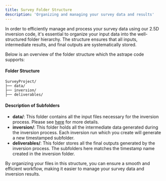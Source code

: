 ```yaml
---
title: Survey Folder Structure
description: 'Organizing and managing your survey data and results'
---
```


In order to efficiently manage and process your survey data using our 2.5D inversion code, it's essential to organize your input data into the well-structured folder hierarchy. The structure ensures that all inputs, intermediate results, and final outputs are systematically stored. 

Below is an overview of the folder structure which the astrape code supports:

#### Folder Structure

```
SurveyProject/
├── data/
├── inversion/
├── deliverables/
```

#### Description of Subfolders

- **data/**: This folder contains all the input files necessary for the inversion process. Please see [here](/25_aem/data_subfolder) for more details.  
- **inversion/**: This folder holds all the intermediate data generated during the inversion process. Each inversion run which you create will generate a new timestamped subfolder. 
- **deliverables/**: This folder stores all the final outputs generated by the inversion process. The subfolders here matches the timestamp name created in the inversion folder.

By organizing your files in this structure, you can ensure a smooth and efficient workflow, making it easier to manage your survey data and inversion results.
